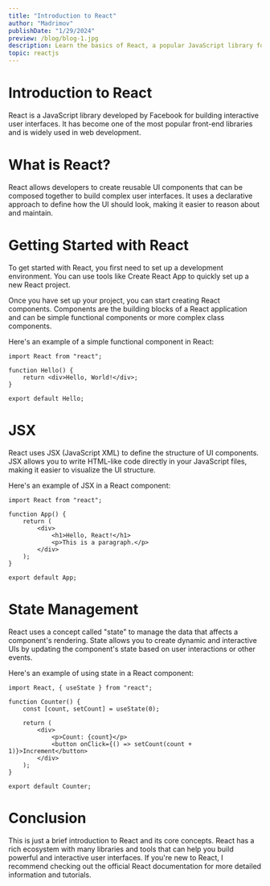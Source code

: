 ```yaml
---
title: "Introduction to React"
author: "Madrimov"
publishDate: "1/29/2024"
preview: /blog/blog-1.jpg
description: Learn the basics of React, a popular JavaScript library for building user interfaces.
topic: reactjs
---
```


# Introduction to React

React is a JavaScript library developed by Facebook for building interactive user interfaces. It has become one of the most popular front-end libraries and is widely used in web development.

# What is React?

React allows developers to create reusable UI components that can be composed together to build complex user interfaces. It uses a declarative approach to define how the UI should look, making it easier to reason about and maintain.

# Getting Started with React

To get started with React, you first need to set up a development environment. You can use tools like Create React App to quickly set up a new React project.

Once you have set up your project, you can start creating React components. Components are the building blocks of a React application and can be simple functional components or more complex class components.

Here's an example of a simple functional component in React:

```tsx
import React from "react";

function Hello() {
	return <div>Hello, World!</div>;
}

export default Hello;
```

# JSX

React uses JSX (JavaScript XML) to define the structure of UI components. JSX allows you to write HTML-like code directly in your JavaScript files, making it easier to visualize the UI structure.

Here's an example of JSX in a React component:

```tsx
import React from "react";

function App() {
	return (
		<div>
			<h1>Hello, React!</h1>
			<p>This is a paragraph.</p>
		</div>
	);
}

export default App;
```

# State Management

React uses a concept called "state" to manage the data that affects a component's rendering. State allows you to create dynamic and interactive UIs by updating the component's state based on user interactions or other events.

Here's an example of using state in a React component:

```tsx
import React, { useState } from "react";

function Counter() {
	const [count, setCount] = useState(0);

	return (
		<div>
			<p>Count: {count}</p>
			<button onClick={() => setCount(count + 1)}>Increment</button>
		</div>
	);
}

export default Counter;
```

# Conclusion

This is just a brief introduction to React and its core concepts. React has a rich ecosystem with many libraries and tools that can help you build powerful and interactive user interfaces. If you're new to React, I recommend checking out the official React documentation for more detailed information and tutorials.

